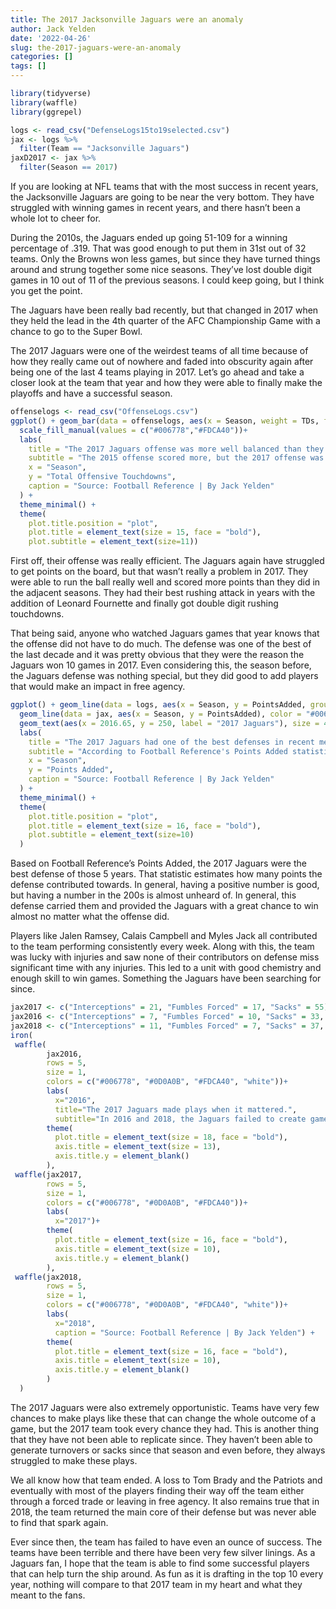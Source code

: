 ```yaml
---
title: The 2017 Jacksonville Jaguars were an anomaly
author: Jack Yelden
date: '2022-04-26'
slug: the-2017-jaguars-were-an-anomaly
categories: []
tags: []
---
```



```r
library(tidyverse)
library(waffle)
library(ggrepel)
```

```r
logs <- read_csv("DefenseLogs15to19selected.csv")
jax <- logs %>%
  filter(Team == "Jacksonville Jaguars")
jaxD2017 <- jax %>%
  filter(Season == 2017)
```

If you are looking at NFL teams that with the most success in recent years, the Jacksonville Jaguars are going to be near the very bottom. They have struggled with winning games in recent years, and there hasn't been a whole lot to cheer for.

During the 2010s, the Jaguars ended up going 51-109 for a winning percentage of .319. That was good enough to put them in 31st out of 32 teams. Only the Browns won less games, but since they have turned things around and strung together some nice seasons. They've lost double digit games in 10 out of 11 of the previous seasons. I could keep going, but I think you get the point.

The Jaguars have been really bad recently, but that changed in 2017 when they held the lead in the 4th quarter of the AFC Championship Game with a chance to go to the Super Bowl.

The 2017 Jaguars were one of the weirdest teams of all time because of how they really came out of nowhere and faded into obscurity again after being one of the last 4 teams playing in 2017. Let's go ahead and take a closer look at the team that year and how they were able to finally make the playoffs and have a successful season.

```r
offenselogs <- read_csv("OffenseLogs.csv")
ggplot() + geom_bar(data = offenselogs, aes(x = Season, weight = TDs, fill = Type))+
  scale_fill_manual(values = c("#006778","#FDCA40"))+
  labs(
    title = "The 2017 Jaguars offense was more well balanced than they usually are",
    subtitle = "The 2015 offense scored more, but the 2017 offense was significantly more well balanced.",
    x = "Season",
    y = "Total Offensive Touchdowns",
    caption = "Source: Football Reference | By Jack Yelden"
  ) +
  theme_minimal() +
  theme(
    plot.title.position = "plot",
    plot.title = element_text(size = 15, face = "bold"),
    plot.subtitle = element_text(size=11))
```

First off, their offense was really efficient. The Jaguars again have struggled to get points on the board, but that wasn't really a problem in 2017. They were able to run the ball really well and scored more points than they did in the adjacent seasons. They had their best rushing attack in years with the addition of Leonard Fournette and finally got double digit rushing touchdowns.

That being said, anyone who watched Jaguars games that year knows that the offense did not have to do much. The defense was one of the best of the last decade and it was pretty obvious that they were the reason the Jaguars won 10 games in 2017. Even considering this, the season before, the Jaguars defense was nothing special, but they did good to add players that would make an impact in free agency.

```r
ggplot() + geom_line(data = logs, aes(x = Season, y = PointsAdded, group=Team), color = "grey") +
  geom_line(data = jax, aes(x = Season, y = PointsAdded), color = "#006778", size = 1)+
  geom_text(aes(x = 2016.65, y = 250, label = "2017 Jaguars"), size = 4)+
  labs(
    title = "The 2017 Jaguars had one of the best defenses in recent memory",
    subtitle = "According to Football Reference's Points Added statistic, the 2017 Jaguars were the best defense from 2015-2019.",
    x = "Season",
    y = "Points Added",
    caption = "Source: Football Reference | By Jack Yelden"
  ) +
  theme_minimal() +
  theme(
    plot.title.position = "plot",
    plot.title = element_text(size = 16, face = "bold"),
    plot.subtitle = element_text(size=10)
  )
```
Based on Football Reference's Points Added, the 2017 Jaguars were the best defense of those 5 years. That statistic estimates how many points the defense contributed towards. In general, having a positive number is good, but having a number in the 200s is almost unheard of. In general, this defense carried them and provided the Jaguars with a great chance to win almost no matter what the offense did.

Players like Jalen Ramsey, Calais Campbell and Myles Jack all contributed to the team performing consistently every week. Along with this, the team was lucky with injuries and saw none of their contributors on defense miss significant time with any injuries. This led to a unit with good chemistry and enough skill to win games. Something the Jaguars have been searching for since.

```r
jax2017 <- c("Interceptions" = 21, "Fumbles Forced" = 17, "Sacks" = 55)
jax2016 <- c("Interceptions" = 7, "Fumbles Forced" = 10, "Sacks" = 33, 43)
jax2018 <- c("Interceptions" = 11, "Fumbles Forced" = 7, "Sacks" = 37, 38)
iron(
 waffle(
        jax2016,
        rows = 5,
        size = 1,
        colors = c("#006778", "#0D0A0B", "#FDCA40", "white"))+
        labs(
          x="2016",
          title="The 2017 Jaguars made plays when it mattered.",
          subtitle="In 2016 and 2018, the Jaguars failed to create game changing plays \nand it led to less success overall during the regular season.\n") +
        theme(
          plot.title = element_text(size = 18, face = "bold"),
          axis.title = element_text(size = 13),
          axis.title.y = element_blank()
        ),
 waffle(jax2017,
        rows = 5,
        size = 1,
        colors = c("#006778", "#0D0A0B", "#FDCA40"))+
        labs(
          x="2017")+
        theme(
          plot.title = element_text(size = 16, face = "bold"),
          axis.title = element_text(size = 10),
          axis.title.y = element_blank()
        ),
 waffle(jax2018,
        rows = 5,
        size = 1,
        colors = c("#006778", "#0D0A0B", "#FDCA40", "white"))+
        labs(
          x="2018",
          caption = "Source: Football Reference | By Jack Yelden") +
        theme(
          plot.title = element_text(size = 16, face = "bold"),
          axis.title = element_text(size = 10),
          axis.title.y = element_blank()
        )
  )
```
The 2017 Jaguars were also extremely opportunistic. Teams have very few chances to make plays like these that can change the whole outcome of a game, but the 2017 team took every chance they had. This is another thing that they have not been able to replicate since. They haven't been able to generate turnovers or sacks since that season and even before, they always struggled to make these plays.

We all know how that team ended. A loss to Tom Brady and the Patriots and eventually with most of the players finding their way off the team either through a forced trade or leaving in free agency. It also remains true that in 2018, the team returned the main core of their defense but was never able to find that spark again.

Ever since then, the team has failed to have even an ounce of success. The teams have been terrible and there have been very few silver linings. As a Jaguars fan, I hope that the team is able to find some successful players that can help turn the ship around. As fun as it is drafting in the top 10 every year, nothing will compare to that 2017 team in my heart and what they meant to the fans.

